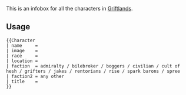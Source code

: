 {{doc/start}}
This is an infobox for all the characters in [[Griftlands]].
== Usage ==
<pre style="overflow: auto;">
{{Character
| name     = 
| image    = 
| race     = 
| location = 
| faction  = admiralty / bilebroker / boggers / civilian / cult of hesh / grifters / jakes / rentorians / rise / spark barons / spree
| faction2 = any other
| title    =
}}
</pre>
{{clear}}
{{doc/end}}